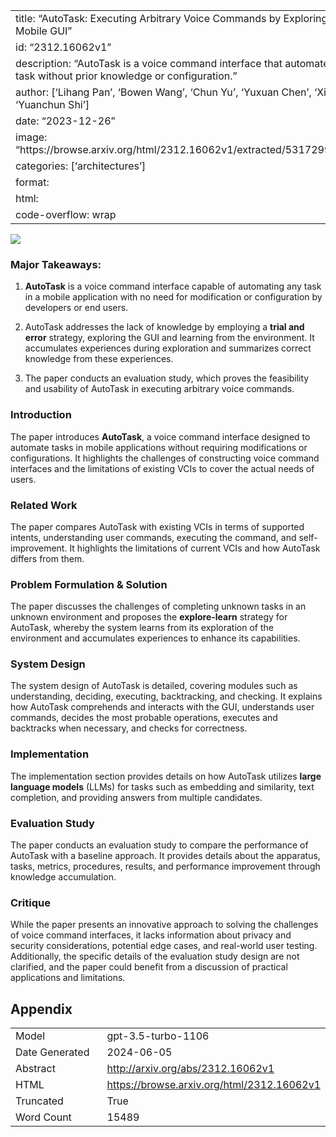 
---
title: "AutoTask: Executing Arbitrary Voice Commands by Exploring and Learning from Mobile GUI"
id: "2312.16062v1"
description: "AutoTask is a voice command interface that automates any mobile app task without prior knowledge or configuration."
author: ['Lihang Pan', 'Bowen Wang', 'Chun Yu', 'Yuxuan Chen', 'Xiangyu Zhang', 'Yuanchun Shi']
date: "2023-12-26"
image: "https://browse.arxiv.org/html/2312.16062v1/extracted/5317299/imgs/pipeline.png"
categories: ['architectures']
format:
  html:
    code-overflow: wrap
---

![](https://browse.arxiv.org/html/2312.16062v1/extracted/5317299/imgs/pipeline.png)

### Major Takeaways:

1. **AutoTask** is a voice command interface capable of automating any task in a mobile application with no need for modification or configuration by developers or end users.

2. AutoTask addresses the lack of knowledge by employing a **trial and error** strategy, exploring the GUI and learning from the environment. It accumulates experiences during exploration and summarizes correct knowledge from these experiences.

3. The paper conducts an evaluation study, which proves the feasibility and usability of AutoTask in executing arbitrary voice commands.

### Introduction
The paper introduces **AutoTask**, a voice command interface designed to automate tasks in mobile applications without requiring modifications or configurations. It highlights the challenges of constructing voice command interfaces and the limitations of existing VCIs to cover the actual needs of users.

### Related Work
The paper compares AutoTask with existing VCIs in terms of supported intents, understanding user commands, executing the command, and self-improvement. It highlights the limitations of current VCIs and how AutoTask differs from them.

### Problem Formulation & Solution
The paper discusses the challenges of completing unknown tasks in an unknown environment and proposes the **explore-learn** strategy for AutoTask, whereby the system learns from its exploration of the environment and accumulates experiences to enhance its capabilities.

### System Design
The system design of AutoTask is detailed, covering modules such as understanding, deciding, executing, backtracking, and checking. It explains how AutoTask comprehends and interacts with the GUI, understands user commands, decides the most probable operations, executes and backtracks when necessary, and checks for correctness.

### Implementation
The implementation section provides details on how AutoTask utilizes **large language models** (LLMs) for tasks such as embedding and similarity, text completion, and providing answers from multiple candidates.

### Evaluation Study
The paper conducts an evaluation study to compare the performance of AutoTask with a baseline approach. It provides details about the apparatus, tasks, metrics, procedures, results, and performance improvement through knowledge accumulation.

### Critique
While the paper presents an innovative approach to solving the challenges of voice command interfaces, it lacks information about privacy and security considerations, potential edge cases, and real-world user testing. Additionally, the specific details of the evaluation study design are not clarified, and the paper could benefit from a discussion of practical applications and limitations.

## Appendix

|          |          |
|----------|----------|
| Model     | gpt-3.5-turbo-1106       |
| Date Generated     | 2024-06-05       |
| Abstract | [http://arxiv.org/abs/2312.16062v1](http://arxiv.org/abs/2312.16062v1)        |
| HTML     | [https://browse.arxiv.org/html/2312.16062v1](https://browse.arxiv.org/html/2312.16062v1)       |
| Truncated       | True       |
| Word Count       | 15489       |